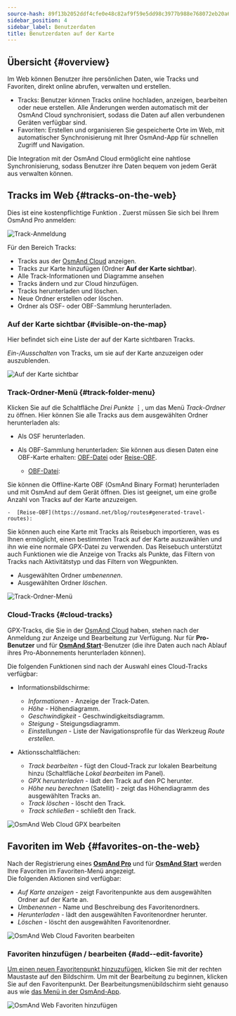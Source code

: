 ```yaml
---
source-hash: 89f13b2052ddf4cfe0e48c82af9f59e5dd98c3977b988e768072eb20a6ad2a59
sidebar_position: 4
sidebar_label: Benutzerdaten
title: Benutzerdaten auf der Karte
---
```



<InfoIncompleteArticle/>

## Übersicht {#overview}

Im Web können Benutzer ihre persönlichen Daten, wie Tracks und Favoriten, direkt online abrufen, verwalten und erstellen.

- Tracks: Benutzer können Tracks online hochladen, anzeigen, bearbeiten oder neue erstellen. Alle Änderungen werden automatisch mit der OsmAnd Cloud synchronisiert, sodass die Daten auf allen verbundenen Geräten verfügbar sind.
- Favoriten: Erstellen und organisieren Sie gespeicherte Orte im Web, mit automatischer Synchronisierung mit Ihrer OsmAnd-App für schnellen Zugriff und Navigation.

Die Integration mit der OsmAnd Cloud ermöglicht eine nahtlose Synchronisierung, sodass Benutzer ihre Daten bequem von jedem Gerät aus verwalten können.

## Tracks im Web {#tracks-on-the-web}

Dies ist eine kostenpflichtige Funktion <ProFeature/>. Zuerst müssen Sie sich bei Ihrem OsmAnd Pro anmelden:

![Track-Anmeldung](@site/static/img/web/track_loggin.png)

Für den Bereich Tracks:

- Tracks aus der [OsmAnd Cloud](#cloud-tracks) anzeigen.
- Tracks zur Karte hinzufügen (Ordner **Auf der Karte sichtbar**).
- Alle Track-Informationen und Diagramme ansehen
- Tracks ändern und zur Cloud hinzufügen.
- Tracks herunterladen und löschen.
- Neue Ordner erstellen oder löschen.
- Ordner als OSF- oder OBF-Sammlung herunterladen.


### Auf der Karte sichtbar {#visible-on-the-map}

Hier befindet sich eine Liste der auf der Karte sichtbaren Tracks.

_Ein-/Ausschalten_ von Tracks, um sie auf der Karte anzuzeigen oder auszublenden.

![Auf der Karte sichtbar](@site/static/img/web/visible.png)


### Track-Ordner-Menü {#track-folder-menu}

Klicken Sie auf die Schaltfläche *Drei Punkte* **⋮**, um das Menü *Track-Ordner* zu öffnen. Hier können Sie alle Tracks aus dem ausgewählten Ordner herunterladen als:

 - Als OSF herunterladen.
 - Als OBF-Sammlung herunterladen:
  Sie können aus diesen Daten eine OBF-Karte erhalten: [OBF-Datei](https://osmand.net/docs/technical/osmand-file-formats/osmand-obf/) oder [Reise-OBF](https://osmand.net/blog/routes#generated-travel-routes).

    -  [OBF-Datei](https://osmand.net/docs/technical/osmand-file-formats/osmand-obf/):

  Sie können die Offline-Karte OBF (OsmAnd Binary Format) herunterladen und mit OsmAnd auf dem Gerät öffnen. Dies ist geeignet, um eine große Anzahl von Tracks auf der Karte anzuzeigen.

    -  [Reise-OBF](https://osmand.net/blog/routes#generated-travel-routes):

  Sie können auch eine Karte mit Tracks als Reisebuch importieren, was es Ihnen ermöglicht, einen bestimmten Track auf der Karte auszuwählen und ihn wie eine normale GPX-Datei zu verwenden. Das Reisebuch unterstützt auch Funktionen wie die Anzeige von Tracks als Punkte, das Filtern von Tracks nach Aktivitätstyp und das Filtern von Wegpunkten.

- Ausgewählten Ordner _umbenennen_.
- Ausgewählten Ordner _löschen_.

![Track-Ordner-Menü](@site/static/img/web/collection.png)


### Cloud-Tracks {#cloud-tracks}

GPX-Tracks, die Sie in der [OsmAnd Cloud](../personal/osmand-cloud.md) haben, stehen nach der Anmeldung zur Anzeige und Bearbeitung zur Verfügung. Nur für **Pro-Benutzer** <ProFeature/> und für [**OsmAnd Start**](../personal/osmand-cloud.md#osmand-start)-Benutzer (die ihre Daten auch nach Ablauf ihres Pro-Abonnements herunterladen können).

Die folgenden Funktionen sind nach der Auswahl eines Cloud-Tracks verfügbar:

- Informationsbildschirme:
  - *Informationen* - Anzeige der Track-Daten.
  - *Höhe* - Höhendiagramm.
  - *Geschwindigkeit* - Geschwindigkeitsdiagramm.
  - *Steigung* - Steigungsdiagramm.
  - *Einstellungen* - Liste der Navigationsprofile für das Werkzeug *Route erstellen*.  

- Aktionsschaltflächen:
  - *Track bearbeiten* - fügt den Cloud-Track zur lokalen Bearbeitung hinzu (Schaltfläche _Lokal bearbeiten_ im Panel).
  - *GPX herunterladen* - lädt den Track auf den PC herunter.
  - *Höhe neu berechnen* (Satellit) - zeigt das Höhendiagramm des ausgewählten Tracks an.
  - *Track löschen* - löscht den Track.
  - *Track schließen* - schließt den Track.

![OsmAnd Web Cloud GPX bearbeiten](@site/static/img/web/cloud_track.png)



## Favoriten im Web {#favorites-on-the-web}

Nach der Registrierung eines [**OsmAnd Pro**](../personal/osmand-cloud.md#login) und für [**OsmAnd Start**](../personal/osmand-cloud.md#osmand-start) werden Ihre Favoriten im Favoriten-Menü angezeigt.  
Die folgenden Aktionen sind verfügbar:

- *Auf Karte anzeigen* - zeigt Favoritenpunkte aus dem ausgewählten Ordner auf der Karte an.
- *Umbenennen* - Name und Beschreibung des Favoritenordners.
- *Herunterladen* - lädt den ausgewählten Favoritenordner herunter.
- *Löschen* - löscht den ausgewählten Favoritenordner.

![OsmAnd Web Cloud Favoriten bearbeiten](@site/static/img/web/favorites.png)

### Favoriten hinzufügen / bearbeiten {#add--edit-favorite}

[Um einen neuen Favoritenpunkt hinzuzufügen](../personal/favorites.md#manage-favorites), klicken Sie mit der rechten Maustaste auf den Bildschirm. Um mit der Bearbeitung zu beginnen, klicken Sie auf den Favoritenpunkt. Der Bearbeitungsmenübildschirm sieht genauso aus wie [das Menü in der OsmAnd-App](../personal/favorites.md#create).  

![OsmAnd Web Favoriten hinzufügen](@site/static/img/web/web_favorites_add.png)